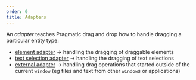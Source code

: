 ```yaml
---
order: 0
title: Adapters
---
```


An _adapter_ teaches Pragmatic drag and drop how to handle dragging a particular entity type:

- [element adapter](/components/pragmatic-drag-and-drop/adapters/element) → handling the dragging of
  draggable elements
- [text selection adapter](/components/pragmatic-drag-and-drop/adapters/text-selection) → handling
  the dragging of text selections
- [external adapter](/components/pragmatic-drag-and-drop/adapters/external) → handling drag
  operations that started outside of the current `window` (eg files and text from other `window`s or
  applications)
